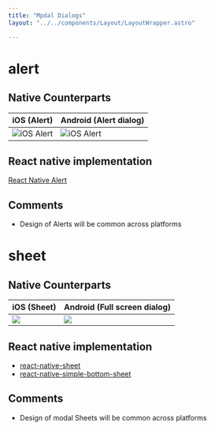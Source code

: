 ```yaml
---
title: "Mpdal Dialogs"
layout: "../../components/Layout/LayoutWrapper.astro"

---
```




# alert
## Native Counterparts


| iOS (Alert)                            | Android (Alert dialog)                     |
|----------------------------------------|--------------------------------------------|
| ![iOS Alert](/components/iOSModal.jpg) | ![iOS Alert](/components/androidModal.jpg) |


## React native implementation

[React Native Alert](https://reactnative.dev/docs/alert)

## Comments
- Design of Alerts will be common across platforms

# sheet
## Native Counterparts



| iOS (Sheet)                            | Android (Full screen dialog)                     |
|----------------------------------------|--------------------------------------------|
| <img src={iOSSheet} /> | <img src={AndroidSheet}/> |


## React native implementation
- [react-native-sheet](https://www.npmjs.com/package/react-native-sheet)
- [react-native-simple-bottom-sheet](https://github.com/StefanoMartella/react-native-simple-bottom-sheet)

## Comments
- Design of modal Sheets will be common across platforms


